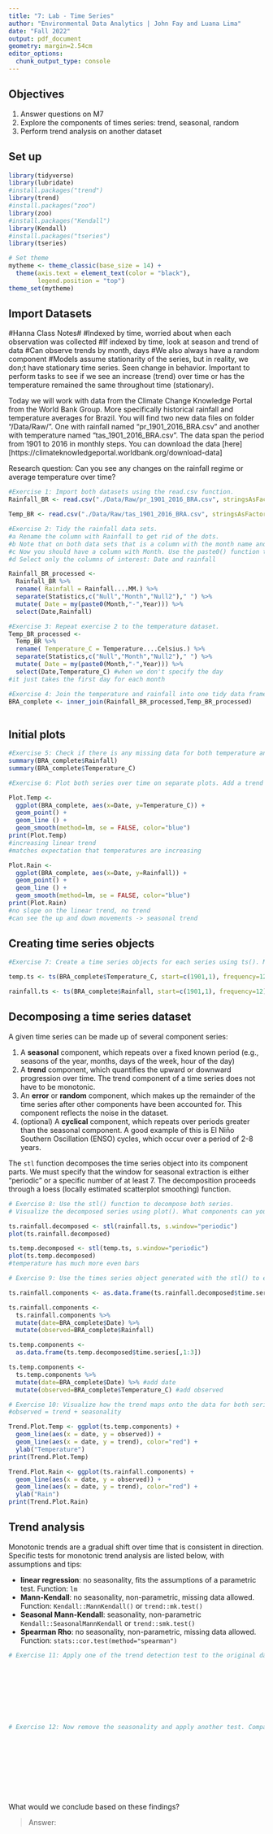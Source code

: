 ```yaml
---
title: "7: Lab - Time Series"
author: "Environmental Data Analytics | John Fay and Luana Lima"
date: "Fall 2022"
output: pdf_document
geometry: margin=2.54cm
editor_options: 
  chunk_output_type: console
---
```


## Objectives
1. Answer questions on M7
2. Explore the components of times series: trend, seasonal, random
3. Perform trend analysis on another dataset

## Set up

```r

library(tidyverse)
library(lubridate)
#install.packages("trend")
library(trend)
#install.packages("zoo")
library(zoo)
#install.packages("Kendall")
library(Kendall)
#install.packages("tseries")
library(tseries)

# Set theme
mytheme <- theme_classic(base_size = 14) +
  theme(axis.text = element_text(color = "black"), 
        legend.position = "top")
theme_set(mytheme)
```

## Import Datasets

#Hanna Class Notes#
#Indexed by time, worried about when each observation was collected
#If indexed by time, look at season and trend of data
#Can observe trends by month, days
#We also always have a random component
#Models assume stationarity of the series, but in reality, we don;t have stationary time series. Seen change in behavior. Important to perform tasks to see if we see an increase (trend) over time or has the temperature remained the same throughout time (stationary).

Today we will work with data from the Climate Change Knowledge Portal from the World Bank Group. More specifically historical rainfall and temperature averages for Brazil. You will find two new data files on folder "/Data/Raw/". One with rainfall named "pr_1901_2016_BRA.csv" and another with temperature named "tas_1901_2016_BRA.csv". The data span the period from 1901 to 2016 in monthly steps. You can download the data [here][https://climateknowledgeportal.worldbank.org/download-data]

Research question: Can you see any changes on the rainfall regime or average temperature over time?

```r
#Exercise 1: Import both datasets using the read.csv function.
Rainfall_BR <- read.csv("./Data/Raw/pr_1901_2016_BRA.csv", stringsAsFactors = TRUE)

Temp_BR <- read.csv("./Data/Raw/tas_1901_2016_BRA.csv", stringsAsFactors = TRUE)

#Exercise 2: Tidy the rainfall data sets.
#a Rename the column with Rainfall to get rid of the dots.
#b Note that on both data sets that is a column with the month name and average. Convert it to a Month column by separating the string, i.e., month in one column and the word "Average" on another. Hint: use the separate() function in the pipe.
#c Now you should have a column with Month. Use the paste0() function to paste month and year together and create a date object.
#d Select only the columns of interest: Date and rainfall

Rainfall_BR_processed <-
  Rainfall_BR %>% 
  rename( Rainfall = Rainfall....MM.) %>% 
  separate(Statistics,c("Null","Month","Null2")," ") %>% 
  mutate( Date = my(paste0(Month,"-",Year))) %>% 
  select(Date,Rainfall)

#Exercise 3: Repeat exercise 2 to the temperature dataset.
Temp_BR_processed <-
  Temp_BR %>% 
  rename( Temperature_C = Temperature....Celsius.) %>% 
  separate(Statistics,c("Null","Month","Null2")," ") %>% 
  mutate( Date = my(paste0(Month,"-",Year))) %>% 
  select(Date,Temperature_C) #when we don't specify the day
#it just takes the first day for each month

#Exercise 4: Join the temperature and rainfall into one tidy data frame with 3 columns: Date, Rainfall and Temperature.
BRA_complete <- inner_join(Rainfall_BR_processed,Temp_BR_processed)
           
```


## Initial plots

```r

#Exercise 5: Check if there is any missing data for both temperature and rainfall series.
summary(BRA_complete$Rainfall)
summary(BRA_complete$Temperature_C)

#Exercise 6: Plot both series over time on separate plots. Add a trend line using geom_smooth(). Can you say something about the trend just by visualizing the data? #Trend increasing in temperature, looks stable in rain

Plot.Temp <- 
  ggplot(BRA_complete, aes(x=Date, y=Temperature_C)) +
  geom_point() +
  geom_line () +
  geom_smooth(method=lm, se = FALSE, color="blue")
print(Plot.Temp)
#increasing linear trend 
#matches expectation that temperatures are increasing

Plot.Rain <-
  ggplot(BRA_complete, aes(x=Date, y=Rainfall)) +
  geom_point() +
  geom_line () +
  geom_smooth(method=lm, se = FALSE, color="blue")
print(Plot.Rain)
#no slope on the linear trend, no trend
#can see the up and down movements -> seasonal trend

```

## Creating time series objects

```r
#Exercise 7: Create a time series objects for each series using ts(). Make sure you specify the starting point and frequency.

temp.ts <- ts(BRA_complete$Temperature_C, start=c(1901,1), frequency=12)

rainfall.ts <- ts(BRA_complete$Rainfall, start=c(1901,1), frequency=12)

```


## Decomposing a time series dataset

A given time series can be made up of several component series: 

1. A **seasonal** component, which repeats over a fixed known period (e.g., seasons of the year, months, days of the week, hour of the day)
2. A **trend** component, which quantifies the upward or downward progression over time. The trend component of a time series does not have to be monotonic.
3. An **error** or **random** component, which makes up the remainder of the time series after other components have been accounted for. This component reflects the noise in the dataset. 
4. (optional) A **cyclical** component, which repeats over periods greater than the seasonal component. A good example of this is El Niño Southern Oscillation (ENSO) cycles, which occur over a period of 2-8 years.


The `stl` function decomposes the time series object into its component parts. We must specify that the window for seasonal extraction is either "periodic" or a specific number of at least 7. The decomposition proceeds through a loess (locally estimated scatterplot smoothing) function.

```r

# Exercise 8: Use the stl() function to decompose both series. 
# Visualize the decomposed series using plot(). What components can you identify?

ts.rainfall.decomposed <- stl(rainfall.ts, s.window="periodic")
plot(ts.rainfall.decomposed)

ts.temp.decomposed <- stl(temp.ts, s.window="periodic")
plot(ts.temp.decomposed)
#temperature has much more even bars

# Exercise 9: Use the times series object generated with the stl() to extract the components of each series and turn them into data frames.

ts.rainfall.components <- as.data.frame(ts.rainfall.decomposed$time.series[,1:3])

ts.rainfall.components <-
  ts.rainfall.components %>%
  mutate(date=BRA_complete$Date) %>%
  mutate(observed=BRA_complete$Rainfall)

ts.temp.components <-
  as.data.frame(ts.temp.decomposed$time.series[,1:3])

ts.temp.components <-
  ts.temp.components %>%
  mutate(date=BRA_complete$Date) %>% #add date
  mutate(observed=BRA_complete$Temperature_C) #add observed

# Exercise 10: Visualize how the trend maps onto the data for both series
#observed = trend + seasonality

Trend.Plot.Temp <- ggplot(ts.temp.components) +
  geom_line(aes(x = date, y = observed)) +
  geom_line(aes(x = date, y = trend), color="red") +
  ylab("Temperature")
print(Trend.Plot.Temp)

Trend.Plot.Rain <- ggplot(ts.rainfall.components) +
  geom_line(aes(x = date, y = observed)) +
  geom_line(aes(x = date, y = trend), color="red") +
  ylab("Rain")
print(Trend.Plot.Rain)

```


## Trend analysis

Monotonic trends are a gradual shift over time that is consistent in direction. Specific tests for monotonic trend analysis are listed below, with assumptions and tips: 

* **linear regression**: no seasonality, fits the assumptions of a parametric test. Function: `lm`
* **Mann-Kendall**: no seasonality, non-parametric, missing data allowed. Function: `Kendall::MannKendall()` or `trend::mk.test()`
* **Seasonal Mann-Kendall**: seasonality, non-parametric `Kendall::SeasonalMannKendall` or `trend::smk.test()`
* **Spearman Rho**: no seasonality, non-parametric, missing data allowed. Function: `stats::cor.test(method="spearman")`


```r

# Exercise 11: Apply one of the trend detection test to the original data set. Remember that the data has seasonal component, which test can be applied in this case?









# Exercise 12: Now remove the seasonality and apply another test. Compare the results with what you obtained on Exercise 9.











```

What would we conclude based on these findings? 

> Answer:


